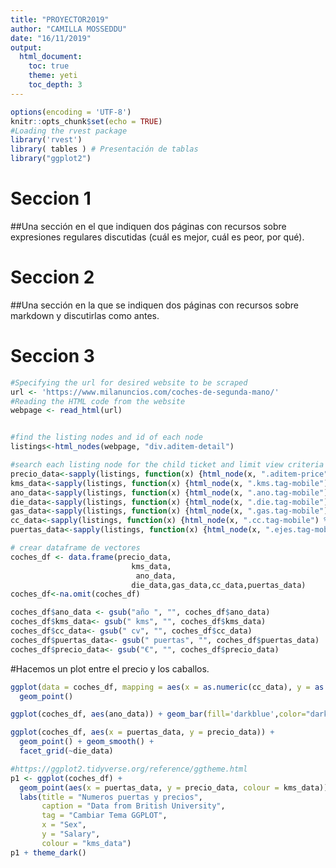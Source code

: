 ```yaml
---
title: "PROYECTOR2019"
author: "CAMILLA MOSSEDDU"
date: "16/11/2019"
output:
  html_document:
    toc: true
    theme: yeti
    toc_depth: 3
---
```

```r
options(encoding = 'UTF-8')
knitr::opts_chunk$set(echo = TRUE)
#Loading the rvest package
library('rvest')
library( tables ) # Presentación de tablas
library("ggplot2")
```


# Seccion 1

##Una sección en el que indiquen dos páginas con recursos sobre expresiones regulares discutidas (cuál es mejor, cuál es peor, por qué).



# Seccion 2
##Una sección en la que se indiquen dos páginas con recursos sobre markdown y discutirlas como antes.

# Seccion 3

```r

#Specifying the url for desired website to be scraped
url <- 'https://www.milanuncios.com/coches-de-segunda-mano/'
#Reading the HTML code from the website
webpage <- read_html(url)


#find the listing nodes and id of each node
listings<-html_nodes(webpage, "div.aditem-detail")

#search each listing node for the child ticket and limit view criteria
precio_data<-sapply(listings, function(x) {html_node(x, ".aditem-price") %>% html_text()} ) 
kms_data<-sapply(listings, function(x) {html_node(x, ".kms.tag-mobile") %>% html_text()} ) 
ano_data<-sapply(listings, function(x) {html_node(x, ".ano.tag-mobile") %>% html_text()} ) 
die_data<-sapply(listings, function(x) {html_node(x, ".die.tag-mobile") %>% html_text()} ) 
gas_data<-sapply(listings, function(x) {html_node(x, ".gas.tag-mobile") %>% html_text()} ) 
cc_data<-sapply(listings, function(x) {html_node(x, ".cc.tag-mobile") %>% html_text()} )
puertas_data<-sapply(listings, function(x) {html_node(x, ".ejes.tag-mobile") %>% html_text()} )
```


```r
# crear dataframe de vectores
coches_df <- data.frame(precio_data,
                           kms_data,
                            ano_data,
                           die_data,gas_data,cc_data,puertas_data)
coches_df<-na.omit(coches_df)
```


```r
coches_df$ano_data <- gsub("año ", "", coches_df$ano_data)
coches_df$kms_data<- gsub(" kms", "", coches_df$kms_data)
coches_df$cc_data<- gsub(" cv", "", coches_df$cc_data)
coches_df$puertas_data<- gsub(" puertas", "", coches_df$puertas_data)
coches_df$precio_data<- gsub("€", "", coches_df$precio_data)
```

#Hacemos un plot entre el precio y los caballos.
```r
ggplot(data = coches_df, mapping = aes(x = as.numeric(cc_data), y = as.numeric(precio_data), colour = ano_data)) +
  geom_point()
```


```r
ggplot(coches_df, aes(ano_data)) + geom_bar(fill='darkblue',color="darkred")  
```

```r
ggplot(coches_df, aes(x = puertas_data, y = precio_data)) +
  geom_point() + geom_smooth() + 
  facet_grid(~die_data)
```

```r
#https://ggplot2.tidyverse.org/reference/ggtheme.html
p1 <- ggplot(coches_df) +
  geom_point(aes(x = puertas_data, y = precio_data, colour = kms_data)) +
  labs(title = "Numeros puertas y precios",
       caption = "Data from British University",
       tag = "Cambiar Tema GGPLOT",
       x = "Sex",
       y = "Salary",
       colour = "kms_data")
p1 + theme_dark()
```
